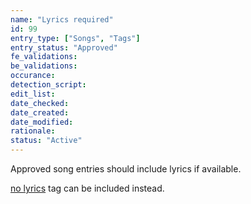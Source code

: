 ```yaml
---
name: "Lyrics required"
id: 99
entry_type: ["Songs", "Tags"]
entry_status: "Approved"
fe_validations:
be_validations:
occurance:
detection_script:
edit_list:
date_checked:
date_created:
date_modified:
rationale:
status: "Active"
---
```

Approved song entries should include lyrics if available.

[no lyrics](https://vocadb.net/T/310/) tag can be included instead.